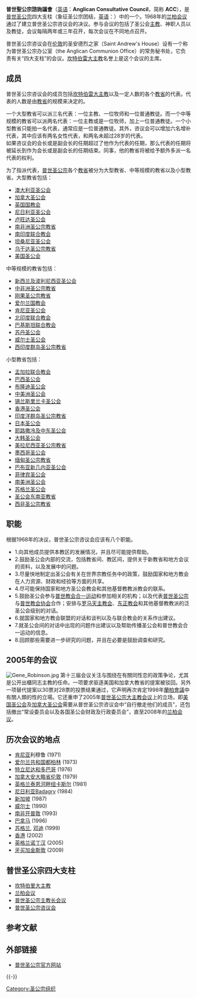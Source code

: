 {{Anglicanism}}
'''普世聖公宗諮詢議會'''（[[英语|英语]]：'''Anglican Consultative Council'''，简称 '''ACC'''），是[[普世圣公宗|普世圣公宗]]四大支柱（象征圣公宗团结，[[英语|英语]]：{{tsl|en|Instruments of Communion|普世聖公宗四大支柱|Instruments of Communion}}）中的一个。1968年的[[兰柏会议|兰柏会议]]通过了建立普世圣公宗咨议会的决议。参与会议的包括了圣公会[[主教|主教]]、神职人员以及教徒，会议每隔两年或三年召开，每次会议在不同地点召开。

普世圣公宗咨议会在[[伦敦|伦敦]]的圣安德烈之家（Saint Andrew's House）设有一个称为普世圣公宗办公室（the Anglican Communion Office）的常务秘书处，它负责有关“四大支柱”的会议。[[坎特伯雷大主教|坎特伯雷大主教]]名誉上是这个会议的主席。

==成员==
普世圣公宗咨议会的成员包括[[坎特伯雷大主教|坎特伯雷大主教]]以及一定人数的各个[[教省|教省]]的代表。代表的人数是由[[教省|教省]]的规模来决定的。

一个大型教省可以派三名代表：一位主教、一位牧师和一位普通教徒。而一个中等规模的教省可以派两名代表：一位主教或是一位牧师，加上一位普通教徒。一个小型教省只能拍一名代表，通常应是一位普通教徒。其外，咨议会可以增加六名增补代表，其中应该有两名女性代表，和两名未超过28岁的代表。<br>
如果咨议会的会长或是副会长的任期超过了他作为代表的任期，那么代表的任期将被延长到作为会长或是副会长的任期结束。同事，他的教省将被给予额外多派一名代表的权利。

为了指派代表，[[普世圣公宗|普世圣公宗]]各个[[教省|教省]]被分为大型教省、中等规模的教省以及小型教省。大型教省包括：
*[[澳大利亚圣公会|澳大利亚圣公会]]
*[[加拿大圣公会|加拿大圣公会]]
*[[英国国教会|英国国教会]]
*[[尼日利亚圣公会|尼日利亚圣公会]]
*[[卢旺达圣公会|卢旺达圣公会]]
*[[南非洲圣公宗教省|南非洲圣公宗教省]]
*[[南印度联合教会|南印度联合教会]]
*[[坦桑尼亚圣公会|坦桑尼亚圣公会]]
*[[乌干达圣公宗教省|乌干达圣公宗教省]]
*[[美国圣公会|美国圣公会]]

中等规模的教省包括：
*[[新西兰及波利尼西亚圣公会|新西兰及波利尼西亚圣公会]]
*[[中非洲圣公宗教省|中非洲圣公宗教省]]
*[[刚果圣公宗教省|刚果圣公宗教省]]
*[[爱尔兰国教会|爱尔兰国教会]]
*[[肯尼亚圣公会|肯尼亚圣公会]]
*[[北印度联合教会|北印度联合教会]]
*[[巴基斯坦联合教会|巴基斯坦联合教会]]
*[[苏丹圣公会|苏丹圣公会]]
*[[威尔士圣公会|威尔士圣公会]]
*[[西印度群岛圣公宗教省|西印度群岛圣公宗教省]]

小型教省包括：
*[[孟加拉联合教会|孟加拉联合教会]]
*[[巴西圣公会|巴西圣公会]]
*[[布隆迪圣公会|布隆迪圣公会]]
*[[中美洲圣公会|中美洲圣公会]]
*[[锡兰斯里兰卡圣公会|锡兰斯里兰卡圣公会]]
*[[香港圣公会|香港圣公会]]
*[[印度洋群岛圣公宗教省|印度洋群岛圣公宗教省]]
*[[日本圣公会|日本圣公会]]
*[[耶路撒冷及中东圣公会|耶路撒冷及中东圣公会]]
*[[大韩圣公会|大韩圣公会]]
*[[美拉尼西亚圣公宗教省|美拉尼西亚圣公宗教省]]
*[[墨西哥圣公会|墨西哥圣公会]]
*[[缅甸圣公宗教省|缅甸圣公宗教省]]
*[[巴布亚新几内亚圣公会|巴布亚新几内亚圣公会]]
*[[菲律宾圣公会|菲律宾圣公会]]
*[[南美洲圣公会|南美洲圣公会]]
*[[苏格兰圣公会|苏格兰圣公会]]
*[[圣公会东南亚教省|圣公会东南亚教省]]
*[[西非圣公宗教省|西非圣公宗教省]]
==职能==
根据1968年的决议，普世圣公宗咨议会应该有八个职能。
*1.向其他成员提供本教区的发展情况，并且尽可能提供帮助。
*2.鼓励圣公会内部的交流，包括教省间、教区间，提供关于新教省和地方会议的资料，以及发展中的问题。
*3.尽量快地制定出圣公会有关在世界宗教任务中的政策，鼓励国家和地方教会在人力资源、财政和经验等方面的共享。
*4.尽可能保持国家和地方圣公会教会和其他基督教教派教会的联系。
*5.鼓励圣公会参与[[普世教会合一运动|普世教会合一运动]]和参加相关的机构；以及代表[[普世圣公宗|普世圣公宗]]与[[普世教会协会|普世教会协会]]合作；安排与[[罗马天主教会|罗马天主教会]]、[[东正教会|东正教会]]和其他基督教教派的泛圣公会级别的对话。
*6.就国家和地方教会联盟的对话和谈判以及与联合教会的关系作出建议。
*7.就圣公会间的对话中出现的问题作出建议以及帮助传播圣公会和普世教会合一运动的信息。
*8.回顾那些需要进一步研究的问题，并且在必要是鼓励调查和研究。
==2005年的会议==
[[Image:Gene_Robinson.jpg|thumb]]
第十三届会议关注与围绕在有關同性恋的政策争论，尤其是公开出櫃同志主教的任命。一项要求驱逐美国和加拿大教省的提案被驳回。另外一项替代提案以30票对28票的投票结果通过，它声明再次肯定1998年[[蘭柏會議|蘭柏會議]]中有關人類的性的立場。它还重申了2005年[[普世圣公宗大主教会议|普世圣公宗大主教会议]]上的立场，即[[美国圣公会|美国圣公会]]及[[加拿大圣公会|加拿大圣公会]]需要从普世圣公宗咨议会中“自行撤走他们的成员”，还包括撤出“常设委员会以及各国圣公会财政及行政委员会”，直至2008年的[[兰柏会议|兰柏会议]]。

==历次会议的地点==
*  [[肯尼亚|肯尼亚]]利穆鲁 (1971)
*  [[爱尔兰共和国|爱尔兰共和国]][[都柏林|都柏林]] (1973)
*  [[特立尼达和多巴哥|特立尼达和多巴哥]] (1976)
*  [[加拿大|加拿大]][[安大略省|安大略省]][[伦敦_(加拿大)|伦敦]] (1979)
*  [[英格兰|英格兰]][[泰恩河畔纽卡斯尔|泰恩河畔纽卡斯尔]] (1981)
*  [[尼日利亚|尼日利亚]]Badagry (1984)
*  [[新加坡|新加坡]] (1987)
*  [[威尔士|威尔士]] (1990)
*  [[南非|南非]][[开普敦|开普敦]] (1993)
*  [[巴拿马|巴拿马]] (1996)
*  [[苏格兰|苏格兰]], [[邓迪|邓迪]] (1999)
*  [[香港|香港]] (2002)
*  [[英格兰|英格兰]][[诺丁汉|诺丁汉]] (2005)
*  [[牙买加|牙买加]][[金斯敦|金斯敦]] (2009)

== 普世圣公宗四大支柱 ==
* [[坎特伯里大主教|坎特伯里大主教]]
* [[兰柏会议|兰柏会议]]
* [[普世圣公宗主教长会议|普世圣公宗主教长会议]]
* [[普世圣公宗咨议会|普世圣公宗咨议会]]

== 参考文献 ==
{{Reflist}}

== 外部链接 ==
* [http://www.aco.org/communion/acc/index.cfm 普世圣公宗官方网站] {{Wayback|url=http://www.aco.org/communion/acc/index.cfm |date=20190702045103 }} 

{{-}}
{{普世圣公宗}}

[[Category:圣公宗组织|Category:圣公宗组织]]